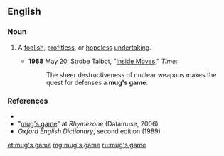 ==English==

===Noun===
{{en-noun|head=[[mug]][['s]] [[game]]|mugs' games}}

# {{context|idiomatic|lang=en}} A [[foolish]], [[profitless]], or [[hopeless]] [[undertaking]].
#* '''1988''' May 20, Strobe Talbot, "[http://www.time.com/time/magazine/article/0,9171,967507,00.html Inside Moves]," ''Time'':
#*: The sheer destructiveness of nuclear weapons makes the quest for defenses a '''mug's game'''.

===References===
* {{R:Dictionary.com}}
* "[http://www.rhymezone.com/r/rhyme.cgi?Word=mug's_game mug's game]" at ''Rhymezone'' (Datamuse, 2006)
* ''Oxford English Dictionary'', second edition (1989)

[[et:mug's game]]
[[mg:mug's game]]
[[ru:mug's game]]